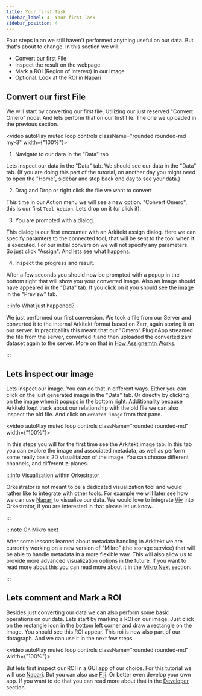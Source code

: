```yaml
---
title: Your first Task
sidebar_label: 4. Your first Task
sidebar_position: 4
---
```



Four steps in an we still haven't performed anything useful on our data. But that's about to change. In this section we will:

- Convert our first File
- Inspect the result on the webpage
- Mark a ROI (Region of Interest) in our Image
- Optional: Look at the ROI in Napari


## Convert our first File

We will start by converting our first file. Utilizing our just reserved "Convert Omero" node. And lets perform that on our
first file. The one we uploaded in the previous section.


<video  autoPlay muted loop controls className="rounded rounded-md my-3" width={"100%"}>
  <source src={convert}/>
</video>


1. Navigate to our data in the "Data" tab

Lets inspect our data in the "Data" tab. We should see our data in the "Data" tab. (If you are doing this part of the tutorial,
on another day you might need to open the "Home", sidebar and step back one day to see your data.)

2. Drag and Drop or right click the file we want to convert

This time in our Action menu we will see a new option. "Convert Omero", this is our first `Tool Action`. Lets drop on it (or click it).

3. You are prompted with a dialog. 

This dialog is our first encounter with an Arkitekt assign dialog. Here we can specify paramters to the connected tool, that will be sent 
to the tool when it is executed. For our initial conversion we will not specify any parameters. So just click "Assign". And lets see what happens.

4. Inspect the progress and result.

After a few seconds you should now be prompted with a popup in the bottom right that will show you your converted image. Also an Image 
should have appeared in the "Data" tab. If you click on it you should see the image in the "Preview" tab.

:::info What just happened?

We just performed our first conversion. We took a file from our Server and converted it to the internal Arkitekt format based on Zarr, again storing
it on our server. In practicallity this meant that our "Omero" PluginApp streamed the file from the server, converted it and then uploaded the 
converted zarr dataset again to the server. More on that in [How Assignemtn Works](#assignment).

:::

## Lets inspect our image

Lets inspect our image. You can do that in different ways. Either you can click on the just generated image in the "Data" tab. Or directly by clicking on the image when it 
popups in the bottom right. Additionality because Arkitekt kept track about our relationship with the  old file we can also inspect the old file. And click on `created
image` from that pane.


<video autoPlay muted loop controls className="rounded rounded-md" width={"100%"}>
  <source src={visualize}/>
</video>

In this steps you will for the first time see the Arkitekt image tab. In this tab you can explore the image and associated metadata, as well as perform some really basic 2D 
visualitaizon of the image. You can choose different channels, and different z-planes.

:::info Visualization within Orkestrator

Orkestrator is not meant to be a dedicated visualization tool and would rather like to integrate with other tools. 
For example we will later see how we can use [Napari](https://napari.org/) to visualize our data. 
We would love to integrate [Viv](https://github.com/hms-dbmi/vizarr) into Orkestrator, if you are interested in that please let us know.

:::

:::note On Mikro next

After some lessons learned about metadata handling in Arkitekt we are currently working on a new version of "Mikro" (the storage service) that will be able to handle
metadata in a more flexible way. This will also allow us to provide more advanced visualization options in the future. If you want to read more about this you can
read more about it in the [Mikro Next](/docs/services/next/mikro_next) section.

:::
## Lets comment and Mark a ROI

Besides just converting our data we can also perform some basic operations on our data. Lets start by marking a ROI on our image. Just click on the rectangle 
icon in the bottom left corner and draw a rectangle on the image. You should see this ROI appear. This roi is now also part of our datagraph. And we can use it
in the next few steps.

<video  autoPlay muted loop controls className="rounded rounded-md" width={"100%"}>
  <source src={markRoi}/>
</video>

But lets first inspect our ROI in a GUI app of our choice. For this tutorial we will use [Napari](https://napari.org/). But you can also use [Fiji](https://fiji.sc/).
Or better even develop your own app. If you want to do that you can read more about that in the [Developer](/docs/developing/into) section.